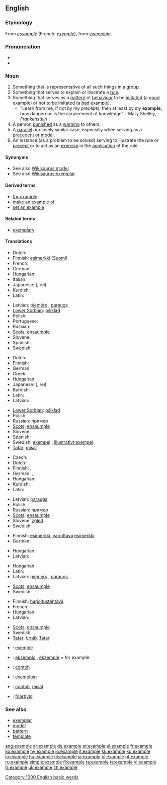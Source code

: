 {{wikipedia|dab=example}}
==English==

{{rank|q|greatly|floor|982|example|class|century|sorry}}

===Etymology===
From {{etyl|fro}} ''[[essample]]'' (French: ''[[exemple]]''), from {{etyl|la}} ''[[exemplum]]''.

===Pronunciation===
* {{audio|en-us-example.ogg|Audio (US)}}
* {{rhymes|ɑːmpəl}}

===Noun===
{{en-noun}}

# Something that is representative of all such things in a group.
# Something that serves to explain or illustrate a [[rule]].
# Something that serves as a [[pattern]] of [[behaviour]] to be [[imitate]]d (a [[good]] example) or not to be imitated (a [[bad]] example).
#* "Learn from me, if not by my precepts, then at least by my '''example,''' how dangerous is the acquirement of knowledge" - Mary Shelley, ''Frankenstein''
# A person [[punish]]ed as a [[warning]] to others.
# A [[parallel]] or closely similar case, especially when serving as a [[precedent]] or [[model]].
# An instance (as a problem to be solved) serving to illustrate the rule or [[precept]] or to act as an [[exercise]] in the [[application]] of the rule.

====Synonyms====
* See also [[Wikisaurus:model]]
* See also [[Wikisaurus:exemplar]]

====Derived terms====
* [[for example]]
* [[make an example of]]
* [[set an example]]

====Related terms====
* [[exemplary]]

====Translations====
{{trans-top|something representative of a group}}
* Dutch: {{t+|nl|voorbeeld|n}}
* Finnish: [[esimerkki]] ([[:fi:esimerkki|Suomi]])
* French: {{t+|fr|exemple|m}}
* German: {{t+|de|Beispiel|n}}
* Hungarian: {{t|hu|példány}}
* Italian: {{t+|it|esempio|m}}
* Japanese: {{Jpan|[[例]]}} ({{Jpan|[[れい]]}}, rei)
* Kurdish: {{KUchar|[[نمونه‌]]}}
* Latin: {{t-|la|exemplum|n}}
{{trans-mid}}
* Latvian: [[piemērs]] {{m}}, [[paraugs]] {{m}}
* [[Lower Sorbian]]: [[pśikład]] {{m}}
* Polish: {{t+|pl|przykład|m}}
* Portuguese: {{t+|pt|exemplo|m}}
* Russian: {{t+|ru|пример|m|sc=Cyrl}}
* [[Scots]]: [[ensaumple]]
* Slovene: {{t+|sl|primer|m}}
* Spanish: {{t-|es|ejemplo|m}}
* Swedish: {{t+|sv|exempel|n}}
{{trans-bottom}}

{{trans-top|something serving to explain or illustrate a rule}}
* Dutch: {{t+|nl|voorbeeld|n}}
* Finnish: {{t+|fi|esimerkki}}
* German: {{t+|de|Beispiel|n}}
* Greek: {{t+|el|παράδειγμα|n|tr=paráthigma|sc=Grek}}
* Hungarian: {{t+|hu|példa}}
* Japanese: {{Jpan|[[例]]}} ({{Jpan|[[れい]]}}, rei)
* Kurdish: {{KUchar|[[نمونه‌]]}}
* Latin: {{t+|la|exemplar|n}}, {{t-|la|exemplum|n}}
* Latvian: {{t-|lv|piemērs|m|xs=Latvian}}
{{trans-mid}}
* [[Lower Sorbian]]: [[pśikład]] {{m}}
* Polish: {{t+|pl|przykład|m}}
* Russian: [[пример]] {{m}}
* [[Scots]]: [[ensaumple]]
* Slovene: {{t+|sl|primer|m}}
* Spanish: {{t-|es|ejemplar|m}}
* Swedish: [[exempel]] {{n}}, [[illustrativt exempel]] {{n}}
* [[Tatar]]: [[mísal]]
{{trans-bottom}}

{{trans-top|something serving as a pattern of behaviour}}
* Czech: {{t-|cs|příklad|m}}
* Dutch: {{t+|nl|voorbeeld}}
* Finnish: {{t+|fi|esimerkki}}, {{t-|fi|esikuva}}
* German: {{t+|de|Vorbild|n}}, {{t+|de|Beispiel|n}}
* Hungarian: {{t+|hu|példa}}
* Kurdish: {{KUchar|[[نمونه‌]]}}
* Latin: {{t-|la|exemplum|n}}
{{trans-mid}}
* Latvian: [[paraugs]] {{m}}
* Polish: {{t+|pl|przykład|m}}
* Russian: [[пример]] {{m}}
* [[Scots]]: [[ensaumple]]
* Slovene: [[zgled]] {{m}}
* Swedish: {{t+|sv|exempel|n}}
{{trans-bottom}}

{{trans-top|person punished as a warning to others}}
* Finnish: [[esimerkki]], [[varoittava]] [[esimerkki]]
* German: {{t+|de|Exempel|n}}
{{trans-mid}}
* Hungarian: {{t+|hu|precedens}}
* Latvian: {{t-|lv|piemērs|m|xs=Latvian}}
{{trans-bottom}}

{{trans-top|parallel or closely similar case}}
* Hungarian: {{t+|hu|precedens}}
* Latin: {{t-|la|exemplum|n}}
* Latvian: [[piemērs]] {{m}}, [[paraugs]] {{m}}
{{trans-mid}}
* [[Scots]]: [[ensaumple]]
* Swedish: {{t+|sv|exempel|n}}
{{trans-bottom}}

{{trans-top|instance as a problem to be solved}}
* Finnish: [[harjoitustehtävä]]
* French: {{t+|fr|exemple|m}}
* Hungarian: {{t+|hu|példa}}
* Latvian: {{t-|lv|piemērs|m|xs=Latvian}}
{{trans-mid}}
* [[Scots]]: [[ensaumple]]
* Swedish: {{t+|sv|exempel|n}}
* [[Tatar]]: [[ürnäk]] [[:tt:ürnäk|Tatar]]
{{trans-bottom}}

{{checktrans-top}}
* {{ttbc|Catalan}}: [[exemple]] {{m}}
* {{ttbc|Esperanto}}: [[ekzemplo]] {{m}}, [[ekzemple]] = for example
* {{ttbc|Indonesian}}: [[contoh]]
{{checktrans-mid}}
* {{ttbc|Latin}}: [[exemplum]] {{n}}
* {{ttbc|Malay}}: [[contoh]], [[misal]]
* {{ttbc|West Frisian}}: [[foarbyld]]
{{checktrans-bottom}}

===See also===
* [[exemplar]]
* [[model]]
* [[pattern]]
* [[template]]

[[Category:1000 English basic words]]

[[ang:example]]
[[ar:example]]
[[de:example]]
[[et:example]]
[[el:example]]
[[fr:example]]
[[ko:example]]
[[hy:example]]
[[io:example]]
[[it:example]]
[[kk:example]]
[[ku:example]]
[[lo:example]]
[[hu:example]]
[[nl:example]]
[[ja:example]]
[[pl:example]]
[[pt:example]]
[[ru:example]]
[[simple:example]]
[[fi:example]]
[[ta:example]]
[[te:example]]
[[vi:example]]
[[tr:example]]
[[uk:example]]
[[zh:example]]